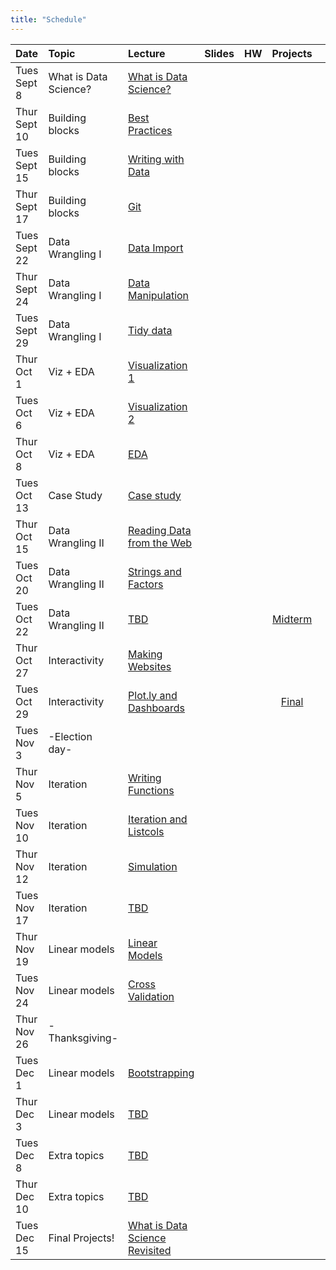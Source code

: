 ```yaml
---
title: "Schedule"
---
```


| Date          | Topic                 | Lecture                                                                      | Slides                                                                                                                                                                    | HW                                                         |                        Projects |
|:------------- |:--------------------- |:-----------------------------------------------------------------------------|:--------------------------------------------------------------------------------:|:----------------------------------------------------------------------------------------------:|:----------------------------------------------------------:| -------------------------------:|
| Tues Sept 8   | What is Data Science? | [What is Data Science?](what_is_ds_i.html)                                   | [<i class="fas fa-desktop fa-lg"></i>](slides/what_is_data_science_i.pdf)      | [<i class="far fa-file-code fa-lg"></i>](homework_0.html)  |                                 |   
| Thur Sept 10   | Building blocks       | [Best Practices](best_practices.html)                                        | [<i class="fas fa-desktop fa-lg"></i>](slides/best_practices.pdf)      |                                                            |                                 |
| Tues Sept 15  | Building blocks       | [Writing with Data](writing_with_data.html)                                  | [<i class="fas fa-desktop fa-lg"></i>](slides/writing_with_data.pdf)       |                                                            |                                 |
| Thur Sept 17  | Building blocks       | [Git](git.html)                                                              | [<i class="fas fa-desktop fa-lg"></i>](slides/git.pdf)                       | [<i class="far fa-file-code fa-lg"></i>](homework_1.html)  |                                 |   
| Tues Sept 22  | Data Wrangling I      | [Data Import](data_import.html)                                              | [<i class="fas fa-desktop fa-lg"></i>](slides/data_import.pdf)              |                                                             |                                 |
| Thur Sept 24  | Data Wrangling I      | [Data Manipulation](data_manipulation.html)                                  | [<i class="fas fa-desktop fa-lg"></i>](slides/data_manipulation.pdf)       |                                                             |                                 |
| Tues Sept 29  | Data Wrangling I      | [Tidy data](tidy_data.html)                                                  | [<i class="fas fa-desktop fa-lg"></i>](slides/tidy_data.pdf)               | [<i class="far fa-file-code fa-lg"></i>](homework_2.html)   |                                 |   
| Thur Oct 1  | Viz + EDA             | [Visualization 1](visualization_pt1.html)                                    | [<i class="fas fa-desktop fa-lg"></i>](slides/visualization.pdf)          |                                                             |                                 |
| Tues Oct 6    | Viz + EDA             | [Visualization 2](visualization_pt2.html)                                    | [<i class="fas fa-desktop fa-lg"></i>](slides/visualization.pdf)          |                                                             |                                 |
| Thur Oct 8    | Viz + EDA             | [EDA](exploratory_analysis.html)                                             | [<i class="fas fa-desktop fa-lg"></i>](slides/exploratory_analysis.pdf)     | [<i class="far fa-file-code fa-lg"></i>](homework_3.html)   |                                 |   
| Tues Oct 13    | Case Study            | [Case study](what_is_ds_ii.html)                                             | [<i class="fas fa-desktop fa-lg"></i>](slides/what_is_data_science_ii.pdf)    |                                                             |                                 |
| Thur Oct 15   | Data Wrangling II     | [Reading Data from the Web](reading_data_from_the_web.html)                  | [<i class="fas fa-desktop fa-lg"></i>](slides/reading_data_from_the_web.pdf)     |                                                             |                                 |
| Tues Oct 20   | Data Wrangling II     | [Strings and Factors](strings_and_factors.html)                              | [<i class="fas fa-desktop fa-lg"></i>](slides/strings_and_factors.pdf)      |                                                             |                                 |
| Tues Oct 22   | Data Wrangling II     | [TBD](strings_and_factors.html)                              | [<i class="fas fa-desktop fa-lg"></i>](slides/strings_and_factors.pdf)          |                                                             | [Midterm](midterm_project.html) |
| Thur Oct 27   | Interactivity         | [Making Websites](making_websites.html)                                      | [<i class="fas fa-desktop fa-lg"></i>](slides/making_websites.pdf)         |                                                             |                                 |
| Tues Oct 29   | Interactivity         | [Plot.ly and Dashboards](plotly_and_dashboards.html)                         | [<i class="fas fa-desktop fa-lg"></i>](slides/plotly_and_dashboards.pdf)      | [<i class="far fa-file-code fa-lg"></i>](homework_4.html)   | [Final](final_project.html)     |
| Tues Nov 3    | -Election day-        |                                                                              |                                                                                  |                                                                                                                                                                 |                                 |
| Thur Nov 5    | Iteration             | [Writing Functions](writing_functions.html)                                  | [<i class="fas fa-desktop fa-lg"></i>](slides/writing_functions.pdf)        |                                                                |                                 |
| Tues Nov 10   | Iteration             | [Iteration and Listcols](iteration_and_listcols.html)                        | [<i class="fas fa-desktop fa-lg"></i>](slides/iteration_and_listcols.pdf)     |                                                             |                                 |
| Thur Nov 12   | Iteration             | [Simulation](simulation.html)                                                | [<i class="fas fa-desktop fa-lg"></i>](slides/simulation.pdf)              |   |                                 |
| Tues Nov 17   | Iteration             | [TBD](simulation.html)                                                | [<i class="fas fa-desktop fa-lg"></i>](slides/simulation.pdf)                  | [<i class="far fa-file-code fa-lg"></i>](homework_5.html)   |                                 |
| Thur Nov 19    | Linear models         | [Linear Models](linear_models.html)                                          | [<i class="fas fa-desktop fa-lg"></i>](slides/linear_models.pdf)          |                                                             |                                 |
| Tues Nov 24   | Linear models         | [Cross Validation](cross_validation.html)                                    | [<i class="fas fa-desktop fa-lg"></i>](slides/cross_validation.pdf)         |        |                                 |
| Thur Nov 26   | -Thanksgiving-        |                                                                              |                                                                                  |                                                                                                                                                        |                                 |
| Tues Dec 1   | Linear models         | [Bootstrapping](bootstrapping.html)                                          | [<i class="fas fa-desktop fa-lg"></i>](slides/bootstrapping.pdf)         |  |                                 |
| Thur Dec 3   | Linear models         | [TBD](bootstrapping.html)                                          | [<i class="fas fa-desktop fa-lg"></i>](slides/bootstrapping.pdf)                   | [<i class="far fa-file-code fa-lg"></i>](homework_6.html)   |                                 |
| Tues Dec 8   | Extra topics          | [TBD](with [Emily Robinson](https://twitter.com/robinson_es)) | [<i class="fas fa-desktop fa-lg"></i>](bit.ly/nyrconf19)                     |                                                             |                                 |
| Thur Dec 10   | Extra topics          | [TBD](shiny.html)                                                          | [<i class="fas fa-desktop fa-lg"></i>](slides/shiny.pdf)                 |                 
| Tues Dec 15   | Final Projects!       | [What is Data Science Revisited](what_is_ds_iii.html)                        | [<i class="fas fa-desktop fa-lg"></i>](slides/what_is_data_science_iii.pdf)      |                                                                                               |                                                             |                                 |

